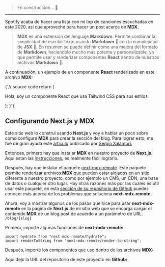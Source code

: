 > En construcción... 🚧

---

Spotify acaba de hacer una lista con mi top de canciones escuchadas en este 2020, así que aproveché para hacer un post acerca de **MDX.**

> **MDX** es una extensión del lenguaje **Markdown**. Permite combinar la simplicidad de escribir texto usando **Markdown** 🙂 con la complejidad de **JSX** 🙊. En resumen se puede definir como una mejora del formato de **Markdown**, haciendolo mucho más potente y personalizable, ya que permite usar y renderizar componentes **React** dentro de nuestros archivos **Markdown** 🤯.

A continuación, un ejemplo de un componente **React** renderizado en este archivo **MDX:**

<HelloWorldMDX />

<CustomCode source={github.website.files.MDXComponents}>
  {`// source code
  return (
    <p className="tw-bg-red-200 tw-block tw-p-2 tw-text-red-700 tw-rounded-md">
      Hola, soy un componente React que usa Tailwind CSS para sus estilos
    </p>
  );
}`}
</CustomCode>

<br />

## Configurando Next.js y MDX

Este sitio web lo construí usando **Next.js** y voy a hablar un poco sobre como configuré **MDX** para crear la sección del blog. Para lograr esto, me fue de gran ayuda este [artículo](https://sergiodxa.com/articles/using-mdx-with-remote-content) publicado por [Sergio Xalambrí.](https://twitter.com/sergiodxa)

Entonces, primero hay que instalar **MDX** en nuestro proyecto de **Next.js**. Aquí estan las [instrucciones](https://mdxjs.com/getting-started/next), es realmente fácil lograrlo.

Después, hay que instalar el paquete [next-mdx-remote](https://github.com/hashicorp/next-mdx-remote). Este paquete permite renderizar archivos **MDX** que pueden estar alojados en un sitio diferente a nuestro proyecto, como por ejemplo un CMS, un CDN, una base de datos o cualquier otro lugar. Hay otras razones más por las cuales es útil usar este paquete, en esta [sección de su repositorio de Github](https://github.com/hashicorp/next-mdx-remote#background--theory) puedes conocer más acerca de los problemas que soluciona **next-mdx-remote.**

Ahora, voy a mostrar algunos de los pasos que hice para usar **next-mdx-remote** en la página de **Next.js** de mi sitio web que se encarga cargar el contenido **MDX** de un blog post de acuerdo a un parámetro de URL. `/blog/[slug]`

Primero, importé algunas funciones de **next-mdx-remote:**

```
import hydrate from "next-mdx-remote/hydrate";
import renderToString from "next-mdx-remote/render-to-string";
```

Después, importé los componentes que uso dentro de los archivos **MDX:**

<CustomCode source={github.website.files.MDXComponents}>
</CustomCode>

Aquí dejo la URL del repositorio de este proyecto en **Github:**

<GithubRepo
  name={github.website.name}
  url={github.website.url}
  description={github.website.description}
/>

<SpotifyPlaylist />
